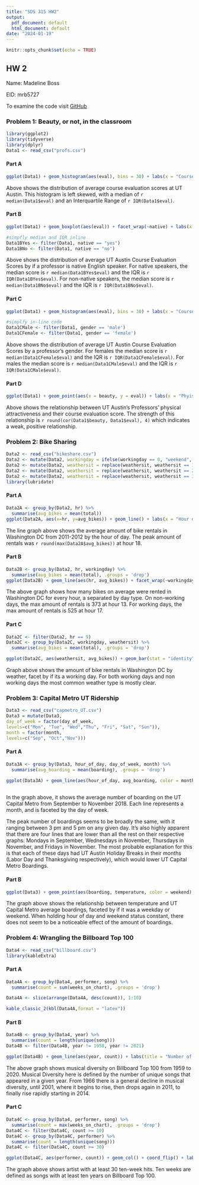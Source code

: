 ---
title: "SDS 315 HW2"
output:
  pdf_document: default
  html_document: default
date: "2024-01-19"
---

```{r setup, include=FALSE}
knitr::opts_chunk$set(echo = TRUE)
```

## **HW 2**
Name: Madeline Boss

EID: mrb5727

To examine the code visit [GitHub](https://github.com/MadelineRBoss/SDS315_HW2)

### Problem 1: Beauty, or not, in the classroom
```{r Problem 1 Setup, include=FALSE}
library(ggplot2)
library(tidyverse)
library(dplyr)
Data1 <- read_csv("profs.csv")
```
#### Part A
```{r 1A, echo=FALSE}
ggplot(Data1) + geom_histogram(aes(eval), bins = 30) + labs(x = "Course Evaluation Scores", title = "Histogram of Course Evalutaion Scores")
```

Above shows the distribution of average course evaluation scores at UT Austin. This histogram is left skewed, with a median of `r median(Data1$eval)` and an Interquartile Range of `r IQR(Data1$eval)`.

\newpage

#### Part B
```{r 1B, echo=FALSE}
ggplot(Data1) + geom_boxplot(aes(eval)) + facet_wrap(~native) + labs(x = "Course Evaluation Scores", title = "Distribution of Course Evaluation Scores by If Professor is a Native English Speaker")

#simpfly median and IQR inline
Data1BYes <- filter(Data1, native == "yes")
Data1BNo <- filter(Data1, native == "no")

```

Above shows the distribution of average UT Austin Course Evaluation Scores by if a professor is native English speaker. For native speakers, the median score is `r median(Data1BYes$eval)` and the IQR is `r IQR(Data1BYes$eval)`. For non-native speakers, the median score is `r median(Data1BNo$eval)` and the IQR is `r IQR(Data1BNo$eval)`.

\newpage

#### Part C
```{r 1C, echo = FALSE}
ggplot(Data1) + geom_histogram(aes(eval), bins = 30) + labs(x = "Course Evaluation Scores", title = "Histogram of Course Evalutaion Scores by Gender") + facet_wrap(~gender)

#simplfy in-line code
Data1CMale <- filter(Data1, gender == 'male')
Data1CFemale <- filter(Data1, gender == 'female')
```

Above shows the distribution of average UT Austin Course Evaluation Scores by a professor's gender. For females the median score is `r median(Data1CFemale$eval)` and the IQR is `r IQR(Data1CFemale$eval)`. For males the median score is `r median(Data1CMale$eval)` and the IQR is `r IQR(Data1CMale$eval)`.

\newpage

#### Part D
```{r 1D, echo=FALSE}
ggplot(Data1) + geom_point(aes(x = beauty, y = eval)) + labs(x = "Phyiscal Attractiveness", y = "Course Evaluation Scores", title = "Relationship between Professors' Physical Attractiveness and Course Evaluation Scores")
```

Above shows the relationship between UT Austin's Professors' physical attractiveness and their course evaluation score. The strength of this relationship is `r round(cor(Data1$beauty, Data1$eval), 4)` which indicates a weak, positive relationship.

\newpage

### Problem 2: Bike Sharing
```{r Problem 2 Setup, include=FALSE}
Data2 <- read_csv("bikeshare.csv")
Data2 <- mutate(Data2, workingday = ifelse(workingday == 0, "weekend", "weekday"))
Data2 <- mutate(Data2, weathersit = replace(weathersit, weathersit == 1, "Mostly Clear"))
Data2 <- mutate(Data2, weathersit = replace(weathersit, weathersit == 2, "Cloudy"))
Data2 <- mutate(Data2, weathersit = replace(weathersit, weathersit == 3, "Light Rain/Snow"))
library(lubridate)
```

#### Part A
```{r 2A, echo=FALSE}
Data2A <- group_by(Data2, hr) %>%
  summarise(avg_bikes = mean(total))
ggplot(Data2A, aes(x=hr, y=avg_bikes)) + geom_line() + labs(x = "Hour of Day", y = "Average Bike Rentals", title = "Number of Average Bike Rentals by Hour of Day")
```

The line graph above shows the average amount of bike rentals in Washington DC from 2011-2012 by the hour of day. The peak amount of rentals was `r round(max(Data2A$avg_bikes))` at hour 18.

\newpage

#### Part B
```{r 2B, echo=FALSE}
Data2B <- group_by(Data2, hr, workingday) %>%
  summarise(avg_bikes = mean(total), .groups = 'drop')
ggplot(Data2B) + geom_line(aes(hr, avg_bikes)) + facet_wrap(~workingday) + labs(x = "Hour of Day", y = "Average Bike Rentals", title = "Number of Average Bike Rentals by Day Type")
```

The above graph shows how many bikes on average were rented in Washington DC for every hour, a separated by day type. On non-working days, the max amount of rentals is 373 at hour 13. For working days, the max amount of rentals is 525 at hour 17.

\newpage

#### Part C
```{r 2C, echo=FALSE}
Data2C <- filter(Data2, hr == 9)
Data2C <- group_by(Data2C, workingday, weathersit) %>%
  summarise(avg_bikes = mean(total), .groups = 'drop')

ggplot(Data2C, aes(weathersit, avg_bikes)) + geom_bar(stat = "identity") + facet_wrap(~workingday) + labs(x = "Weather Types", y = "Average Bike Rentals", title = "Average Bike Rentals at 9AM by Weather, Faceted by if its a Working Day")
```

Graph above shows the amount of bike rentals in Washington DC by weather, facet by if its a working day. For both working days and non working days the most common weather type is mostly clear.

\newpage

### Problem 3: Capital Metro UT Ridership
```{r setup 3, include=FALSE}
Data3 <- read_csv("capmetro_UT.csv")
Data3 = mutate(Data3,
day_of_week = factor(day_of_week,
levels=c("Mon", "Tue", "Wed","Thu", "Fri", "Sat", "Sun")),
month = factor(month,
levels=c("Sep", "Oct","Nov")))
```
#### Part A
```{r 3A, echo=FALSE}
Data3A <- group_by(Data3, hour_of_day, day_of_week, month) %>%
  summarise(avg_boarding = mean(boarding), .groups = 'drop')

ggplot(Data3A) + geom_line(aes(hour_of_day, avg_boarding, color = month)) + facet_wrap(~day_of_week) + labs(x = "Hour", y = "Average Number of Boardings", title = "Average Amount of Boardings Per Hour by Month and Day of Week")
                                            
```

In the graph above, it shows the average number of boarding on the UT Capital Metro from September to November 2018. Each line represents a month, and is faceted by the day of week.

The peak number of boardings seems to be broadly the same, with it ranging between 3 pm and 5 pm on any given day.
It's also highly apparent that there are four lines that are lower than all the rest on their respective graphs: Mondays in September, Wednesdays in November, Thursdays in November, and Fridays in November. The most probable explanation for this is that each of these days had UT Austin Holiday Breaks in their months (Labor Day and Thanksgiving respectively), which would lower UT Capital Metro Boardings.

\newpage

#### Part B
```{r 3B, echo=FALSE}
ggplot(Data3) + geom_point(aes(boarding, temperature, color = weekend), alpha = 0.5) + facet_wrap(~hour_of_day) + labs(x = "Temperature", y = "Average Boardings", title = "Temperature vs Average Boardings")

```

The graph above shows the relationship between temperature and UT Capital Metro average boardings, faceted by if it was a weekday or weekend. When holding hour of day and weekend status constant, there does not seem to be a noticeable effect of the amount of boardings.

\newpage

### Problem 4: Wrangling the Billboard Top 100
```{r 4 Setup, include=FALSE}
Data4 <- read_csv("billboard.csv")
library(kableExtra)
```

#### Part A
```{r 4A, echo=FALSE}
Data4A <- group_by(Data4, performer, song) %>%
  summarise(count = sum(weeks_on_chart), .groups = 'drop')

Data4A <- slice(arrange(Data4A, desc(count)), 1:10)

kable_classic_2(kbl(Data4A,format = "latex"))
```

\newpage

#### Part B
```{r 4B, echo=FALSE}
Data4B <- group_by(Data4, year) %>%
  summarise(count = length(unique(song)))
Data4B <- filter(Data4B, year != 1958, year != 2021)

ggplot(Data4B) + geom_line(aes(year, count)) + labs(title = "Number of Unique Songs per Year")
```

The above graph shows musical diversity on Billboard Top 100 from 1959 to 2020. Musical Diversity here is defined by the number of unique songs that appeared in a given year. From 1966 there is a general decline in musical diversity, until 2001, where it begins to rise, then drops again in 2011, to finally rise rapidly starting in 2014.

\newpage

#### Part C
```{r 4C, echo=FALSE}
Data4C <- group_by(Data4, performer, song) %>%
  summarise(count = max(weeks_on_chart), .groups = 'drop')
Data4C <- filter(Data4C, count >= 10)
Data4C <- group_by(Data4C, performer) %>%
  summarise(count = length(unique(song)))
Data4C <- filter(Data4C, count >= 30)

ggplot(Data4C, aes(performer, count)) + geom_col() + coord_flip() + labs(title = "Artists' Amount of Ten Week Hits")
```

The graph above shows artist with at least 30 ten-week hits. Ten weeks are defined as songs with at least ten years on Billboard Top 100.